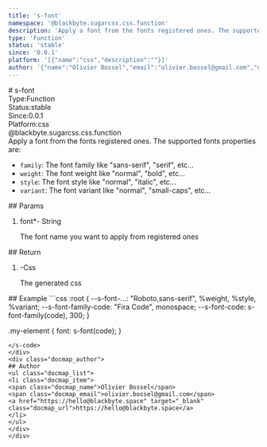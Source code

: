 ```yaml
---
title: 's-font'
namespace: '@blackbyte.sugarcss.css.function'
description: 'Apply a font from the fonts registered ones. The supported fonts properties are:  - `family`: The font family like &quot;sans-serif&quot;, &quot;serif&quot;, etc... - `weight`: The font weight like &quot;normal&quot;, &quot;bold&quot;, etc... - `style`: The font style like &quot;normal&quot;, &quot;italic&quot;, etc... - `variant`: The font variant like &quot;normal&quot;, &quot;small-caps&quot;, etc...'
type: 'Function'
status: 'stable'
since: '0.0.1'
platform: '[{"name":"css","description":""}]'
author: '{"name":"Olivier Bossel","email":"olivier.bossel@gmail.com","url":"https://hello@blackbyte.space"}'
---
```

<div class="docmap -mdx">
# s-font
<div class="docmap_metas">
<div class="docmap_type"><span class="docmap_type-label">Type:</span><span class="docmap_type-value">Function</span></div>
<div class="docmap_status"><span class="docmap_status-label">Status:</span><span class="docmap_status-value -stable">stable</span></div>
<div class="docmap_since"><span class="docmap_since-label">Since:</span><span class="docmap_since-value">0.0.1</span></div>
<div class="docmap_platform"><span class="docmap_platform-label">Platform:</span><span class="docmap_platform-value -css">css</span></div>
</div>
<div class="docmap_namespace">@blackbyte.sugarcss.css.function</div>
<div class="docmap_description typo-lead typo-format">
Apply a font from the fonts registered ones.
The supported fonts properties are:

- `family`: The font family like &quot;sans-serif&quot;, &quot;serif&quot;, etc...
- `weight`: The font weight like &quot;normal&quot;, &quot;bold&quot;, etc...
- `style`: The font style like &quot;normal&quot;, &quot;italic&quot;, etc...
- `variant`: The font variant like &quot;normal&quot;, &quot;small-caps&quot;, etc...
</div>
<div class="docmap_params">
## Params
<ol class="docmap_list">
<li class="docmap_item">
<span class="docmap_name">font<span class="docmap_required">*</span></span><span class="docmap_default">-</span> <span class="docmap_type">String</span>
<p class="docmap_description">The font name you want to apply from registered ones</p>
</li>
</ol>
</div>
<div class="docmap_return">
## Return
<ol class="docmap_list">
<li class="docmap_item">
<span class="docmap_default">-</span><span class="docmap_type">Css</span>
<p class="docmap_description">The generated css</p>
</li>
</ol>
</div>
<div class="docmap_examples">
## Example
<s-code language="css" header>
```css
:root {
  --s-font-...: "Roboto,sans-serif", %weight, %style, %variant;
  --s-font-family-code: "Fira Code", monospace;
  --s-font-code: s-font-family(code), 300;
}

.my-element {
  font: s-font(code);
}
```
</s-code>
</div>
<div class="docmap_author">
## Author
<ul class="docmap_list">
<li class="docmap_item">
<span class="docmap_name">Olivier Bossel</span>
<span class="docmap_email">olivier.bossel@gmail.com</span>
<a href="https://hello@blackbyte.space" target="_blank" class="docmap_url">https://hello@blackbyte.space</a>
</li>
</ul>
</div>
</div>